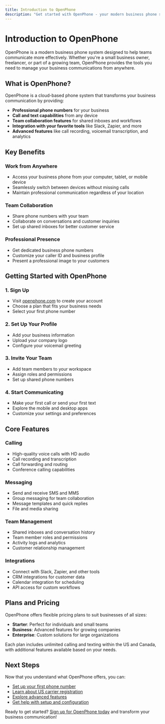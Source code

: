 ```yaml
---
title: Introduction to OpenPhone
description: "Get started with OpenPhone - your modern business phone system"
---
```


# Introduction to OpenPhone

OpenPhone is a modern business phone system designed to help teams communicate more effectively. Whether you're a small business owner, freelancer, or part of a growing team, OpenPhone provides the tools you need to manage your business communications from anywhere.

## What is OpenPhone?

OpenPhone is a cloud-based phone system that transforms your business communication by providing:

- **Professional phone numbers** for your business
- **Call and text capabilities** from any device
- **Team collaboration features** for shared inboxes and workflows
- **Integration with your favorite tools** like Slack, Zapier, and more
- **Advanced features** like call recording, voicemail transcription, and analytics

## Key Benefits

### Work from Anywhere
- Access your business phone from your computer, tablet, or mobile device
- Seamlessly switch between devices without missing calls
- Maintain professional communication regardless of your location

### Team Collaboration
- Share phone numbers with your team
- Collaborate on conversations and customer inquiries
- Set up shared inboxes for better customer service

### Professional Presence
- Get dedicated business phone numbers
- Customize your caller ID and business profile
- Present a professional image to your customers

## Getting Started with OpenPhone

### 1. Sign Up
- Visit [openphone.com](https://openphone.com) to create your account
- Choose a plan that fits your business needs
- Select your first phone number

### 2. Set Up Your Profile
- Add your business information
- Upload your company logo
- Configure your voicemail greeting

### 3. Invite Your Team
- Add team members to your workspace
- Assign roles and permissions
- Set up shared phone numbers

### 4. Start Communicating
- Make your first call or send your first text
- Explore the mobile and desktop apps
- Customize your settings and preferences

## Core Features

### Calling
- High-quality voice calls with HD audio
- Call recording and transcription
- Call forwarding and routing
- Conference calling capabilities

### Messaging
- Send and receive SMS and MMS
- Group messaging for team collaboration
- Message templates and quick replies
- File and media sharing

### Team Management
- Shared inboxes and conversation history
- Team member roles and permissions
- Activity logs and analytics
- Customer relationship management

### Integrations
- Connect with Slack, Zapier, and other tools
- CRM integrations for customer data
- Calendar integration for scheduling
- API access for custom workflows

## Plans and Pricing

OpenPhone offers flexible pricing plans to suit businesses of all sizes:

- **Starter**: Perfect for individuals and small teams
- **Business**: Advanced features for growing companies
- **Enterprise**: Custom solutions for large organizations

Each plan includes unlimited calling and texting within the US and Canada, with additional features available based on your needs.

## Next Steps

Now that you understand what OpenPhone offers, you can:

- [Set up your first phone number](/quickstart)
- [Learn about US carrier registration](/a2p-10dlc)
- [Explore advanced features](/essentials/settings)
- [Get help with setup and configuration](/development)

Ready to get started? [Sign up for OpenPhone today](https://openphone.com) and transform your business communication! 